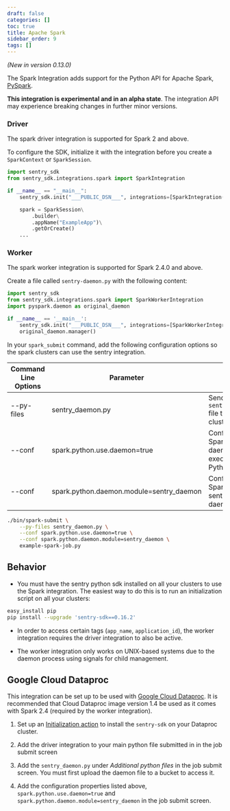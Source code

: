 ```yaml
---
draft: false
categories: []
toc: true
title: Apache Spark
sidebar_order: 9
tags: []
---
```


_(New in version 0.13.0)_

The Spark Integration adds support for the Python API for Apache Spark, [PySpark](https://spark.apache.org/).

**This integration is experimental and in an alpha state**. The integration API may experience breaking changes in further minor versions.

### Driver

The spark driver integration is supported for Spark 2 and above.

To configure the SDK, initialize it with the integration before you create a `SparkContext` or `SparkSession`.

```python
import sentry_sdk
from sentry_sdk.integrations.spark import SparkIntegration

if __name__ == "__main__":
    sentry_sdk.init("___PUBLIC_DSN___", integrations=[SparkIntegration()])

    spark = SparkSession\
        .builder\
        .appName("ExampleApp")\
        .getOrCreate()
    ...
```

### Worker

The spark worker integration is supported for Spark 2.4.0 and above.

Create a file called `sentry-daemon.py` with the following content:

```python
import sentry_sdk
from sentry_sdk.integrations.spark import SparkWorkerIntegration
import pyspark.daemon as original_daemon

if __name__ == '__main__':
    sentry_sdk.init("___PUBLIC_DSN___", integrations=[SparkWorkerIntegration()])
    original_daemon.manager()
```

In your `spark_submit` command, add the following configuration options so the spark clusters can use the sentry integration.

| Command Line Options | Parameter                                | Usage                                                           |
| -------------------- | ---------------------------------------- | --------------------------------------------------------------- |
| --py-files           | sentry_daemon.py                         | Sends the `sentry_daemon.py` file to your Spark clusters        |
| --conf               | spark.python.use.daemon=true             | Configures Spark to use a daemon to execute it's Python workers |
| --conf               | spark.python.daemon.module=sentry_daemon | Configures Spark to use the sentry custom daemon                |

```bash
./bin/spark-submit \
    --py-files sentry_daemon.py \
    --conf spark.python.use.daemon=true \
    --conf spark.python.daemon.module=sentry_daemon \
    example-spark-job.py
```

## Behavior

- You must have the sentry python sdk installed on all your clusters to use the Spark integration. The easiest way to do this is to run an initialization script on all your clusters:

```bash
easy_install pip
pip install --upgrade 'sentry-sdk==0.16.2'
```

- In order to access certain tags (`app_name`, `application_id`), the worker integration requires the driver integration to also be active.

- The worker integration only works on UNIX-based systems due to the daemon process using signals for child management.

## Google Cloud Dataproc

This integration can be set up to be used with [Google Cloud Dataproc](https://cloud.google.com/dataproc/). It is recommended that Cloud Dataproc image version 1.4 be used as it comes with Spark 2.4 (required by the worker integration).

1. Set up an [Initialization action](https://cloud.google.com/dataproc/docs/concepts/configuring-clusters/init-actions) to install the `sentry-sdk` on your Dataproc cluster.

2. Add the driver integration to your main python file submitted in in the job submit screen

3. Add the `sentry_daemon.py` under <i>Additional python files</i> in the job submit screen. You must first upload the daemon file to a bucket to access it.

4. Add the configuration properties listed above, `spark.python.use.daemon=true` and `spark.python.daemon.module=sentry_daemon` in the job submit screen.
